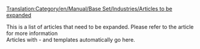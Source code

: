 [[Translation:Category/en/Manual/Base Set/Industries/Articles to be expanded]]

This is a list of articles that need to be expanded. Please refer to the article for more information
<br>
Articles with {{en/S|en/Expand}} - {{en/S|en/Stub}} and {{en/S|en/Incomplete}} templates automatically go here.

